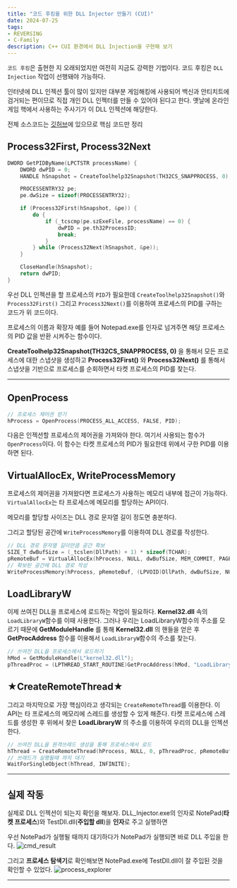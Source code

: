 ```yaml
---
title: "코드 후킹을 위한 DLL Injector 만들기 (CUI)"
date: 2024-07-25
tags:
- REVERSING
- C-Family
description: C++ CUI 환경에서 DLL Injection을 구현해 보기
---
```


`코드 후킹`은 출현한 지 오래되었지만 여전히 지금도 강력한 기법이다. 코드 후킹은 `DLL Injection` 작업이 선행돼야 가능하다. 

인터넷에 DLL 인젝션 툴이 많이 있지만
대부분 게임해킹에 사용되어 백신과 안티치트에 검거되는 편이므로 직접 개인 DLL 인젝터를 만들 수 있어야 된다고 한다. 옛날에 온라인 게임 핵에서 사용하는 주사기가 이 DLL 인젝션에 해당한다.

전체 소스코드는 [깃허브](https://github.com/Jeong-Je/dll_injector/blob/master/CUI/DLL_Injector/DLL_Injector/DLL_Injector.cpp)에 있으므로 핵심 코드만 정리

## Process32First, Process32Next
```cpp
DWORD GetPIDByName(LPCTSTR processName) {
    DWORD dwPID = 0;
    HANDLE hSnapshot = CreateToolhelp32Snapshot(TH32CS_SNAPPROCESS, 0);

    PROCESSENTRY32 pe;
    pe.dwSize = sizeof(PROCESSENTRY32);

    if (Process32First(hSnapshot, &pe)) {
        do {
            if (_tcscmp(pe.szExeFile, processName) == 0) {
                dwPID = pe.th32ProcessID;
                break;
            }
        } while (Process32Next(hSnapshot, &pe));
    }

    CloseHandle(hSnapshot);
    return dwPID;
}
```
우선 DLL 인젝션을 할 프로세스의 `PID`가 필요한데 `CreateToolhelp32Snapshot()`와 `Process32First()` 그리고 `Process32Next()`를 이용하여 프로세스의 PID를 구하는 코드가 위 코드이다.

프로세스의 이름과 확장자 예를 들어 Notepad.exe를 인자로 넘겨주면 해당 프로세스의 PID 값을 반환 시켜주는 함수이다.

**CreateToolhelp32Snapshot(TH32CS_SNAPPROCESS, 0)** 을 통해서 모든 프로세스에 대한 스냅샷을 생성하고 **Process32First()** 와 **Process32Next()** 를 통해서 스냅샷을 기반으로 프로세스를 순회하면서 타켓 프로세스의 PID를 찾는다.

***

## OpenProcess
```cpp
// 프로세스 제어권 얻기
hProcess = OpenProcess(PROCESS_ALL_ACCESS, FALSE, PID);
```
다음은 인젝션할 프로세스의 제어권을 가져와야 한다. 여기서 사용되는 함수가 `OpenProcess`이다. 이 함수는 타켓 프로세스의 PID가 필요한데 위에서 구한 PID를 이용하면 된다.

## VirtualAllocEx, WriteProcessMemory
프로세스의 제어권을 가져왔다면 프로세스가 사용하는 메모리 내부에 접근이 가능하다. `VirtualAllocEx`는 타 프로세스에 메모리를 할당하는 API이다.

메모리를 할당할 사이즈는 DLL 경로 문자열 길이 정도면 충분하다. 

그리고 할당된 공간에 `WriteProcessMemory`를 이용하여 DLL 경로를 작성한다.
```cpp
// DLL 경로 문자열 길이만큼 공간 확보
SIZE_T dwBufSize = (_tcslen(DllPath) + 1) * sizeof(TCHAR);
pRemoteBuf = VirtualAllocEx(hProcess, NULL, dwBufSize, MEM_COMMIT, PAGE_READWRITE);
// 확보된 공간에 DLL 경로 작성
WriteProcessMemory(hProcess, pRemoteBuf, (LPVOID)DllPath, dwBufSize, NULL);
```
## LoadLibraryW
이제 쓰여진 DLL을 프로세스에 로드하는 작업이 필요하다. **Kernel32.dll** 속의 `LoadLibraryW`함수를 이때 사용한다. 그러나 우리는 LoadLibraryW함수의 주소를 모르기 때문에 **GetModuleHandle** 를 통해 **Kernel32.dll** 의 핸들을 얻은 후 **GetProcAddress** 함수를 이용해서 `LoadLibraryW`함수의 주소를 찾는다.
```cpp
// 쓰여진 DLL을 프로세스에서 로드하기
hMod = GetModuleHandle(L"kernel32.dll");
pThreadProc = (LPTHREAD_START_ROUTINE)GetProcAddress(hMod, "LoadLibraryW");
```

## ★CreateRemoteThread★
그리고 마지막으로 가장 핵심이라고 생각되는 `CreateRemoteThread`를 이용한다. 이 API는 타 프로세스의 메모리에 스레드를 생성할 수 있게 해준다.
타켓 프로세스에 스레드를 생성한 후 위에서 찾은 **LoadLibraryW** 의 주소를 이용하여 우리의 DLL을 인젝션한다.
```cpp
// 쓰여진 DLL을 원격쓰레드 생성을 통해 프로세스에서 로드
hThread = CreateRemoteThread(hProcess, NULL, 0, pThreadProc, pRemoteBuf, 0, NULL);
// 쓰레드가 실행될때 까지 대기
WaitForSingleObject(hThread, INFINITE);
```
***
## 실제 작동
실제로 DLL 인젝션이 되는지 확인을 해보자. DLL_Injector.exe의 인자로 NotePad(**타켓 프로세스**)와 TestDll.dll(**주입할 dll**)을 **인자**로 주고 실행하면

우선 NotePad가 실행될 때까지 대기하다가 NotePad가 실행되면 바로 DLL 주입을 한다.
![cmd_result](/images/post-18/cmd_result.png)

그리고 **프로세스 탐색기**로 확인해보면 NotePad.exe에 TestDll.dll이 잘 주입된 것을 확인할 수 있었다.
![process_explorer](/images/post-18/process_explorer.png)
***